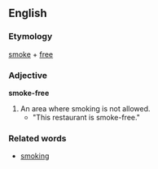 ==English==

===Etymology===

[[smoke]] + [[-free|free]]

===Adjective===
'''smoke-free'''

#An area where smoking is not allowed.
#*"This restaurant is smoke-free."

===Related words===

*[[smoking]]